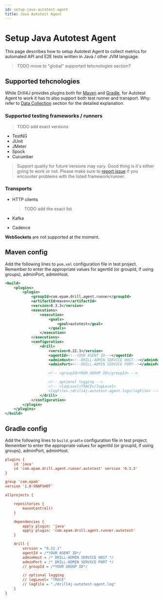 ```yaml
---
id: setup-java-autotest-agent
title: Java Autotest Agent
---
```



# Setup Java Autotest Agent

This page describes how to setup Autotest Agent to collect metrics for automated API and E2E tests written in Java / other JVM language.

> TODO move to "global" supported tehcnologies section?

## Supported tehcnologies

While Drill4J provides plugins both for [Maven](#maven-config) and [Gradle](#gradle-config), for Autotest Agent to work it has to also support both test runner and transport.
Why: refer to [Data Collection](/docs/basic-concepts/data-collection) section for the detailed explanation.

### Supported testing frameworks / runners

> TODO add exact versions

- TestNG
- JUnit
- JMeter
- Spock
- Cucumber

> Support quality for future versions may vary. Good thing is it's either going to work or not.
> Please make sure to <a target="_blank" rel="noopener noreferrer" href="https://github.com/Drill4J/drill4j/issues">report issue</a> if you encounter problems with the listed framework/runner.

### Transports

- HTTP clients

  > TODO add the exact list

- Kafka
- Cadence

**WebSockets** are not supported at the moment.

## Maven config

Add the following lines to `pom.xml` configuration file in test project.
Remember to enter the appropriate values for agentId (or groupId, if using groups), adminPort, adminHost.

```xml
<build>
    <plugins>
        <plugin>
            <groupId>com.epam.drill.agent.runner</groupId>
            <artifactId>maven</artifactId>
            <version>0.3.3</version>
            <executions>
                <execution>
                    <goals>
                        <goal>autotest</goal>
                    </goals>
                </execution>
            </executions>
            <configuration>
                <drill>
                    <version>0.22.1</version>
                    <agentId><!--YOUR AGENT ID--></agentId>
                    <adminHost><!--DRILL-ADMIN SERVICE HOST--></adminHost>
                    <adminPort><!--DRILL-ADMIN SERVICE PORT--></adminPort>

                    <!-- <groupId>YOUR GROUP ID</groupId> -->

                    <!-- optional logging -->
                    <!-- <logLevel>TRACE</logLevel>
                    <logFile>./drill4j-autotest-agent.log</logFile> -->
                </drill>
            </configuration>
        </plugin>
    </plugins>
</build>
```

## Gradle config

Add the following lines to `build.gradle` configuration file in test project.
Remember to enter the appropriate values for agentId (or groupId, if using groups), adminPort, adminHost.

```ini
plugins {
    id 'java'
    id 'com.epam.drill.agent.runner.autotest' version '0.3.3'
}

group 'com.epam'
version '1.0-SNAPSHOT'

allprojects {

    repositories {
        mavenCentral()
    }

    dependencies {
        apply plugin: 'java'
        apply plugin: 'com.epam.drill.agent.runner.autotest'
    }

    drill {
        version = "0.22.1"
        agentId = /*YOUR AGENT ID*/
        adminHost = /* DRILL-ADMIN SERVICE HOST */
        adminPort = /* DRILL-ADMIN SERVICE PORT */
        // groupId = /*YOUR GROUP ID*/

        // optional logging
        // logLevel= "TRACE"
        // logFile = "./drill4j-autotest-agent.log"
    }
}
```
